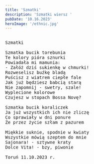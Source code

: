 ```yaml
---
title: 'Szmatki'
description: 'Szmatki wiersz '
pubDate: '10.16.2023'
heroImage: '/ethnic.jpg'
---
```

<pre>
  
Szmatki

Szmatka bucik torebunia
Te kolory pióra sznurki
Powiadała mi mamunia:
- Załóż dziś sukienkę w chmurki!
Rozweselisz buźkę bladą 
Puścisz z wiatrem ciepłe fale
Jak już będziesz babcią starą 
Nie zapomnij - swetry, szale!
Wyplecione kolorowe 
Czujesz w stopach Bossa Novę?

Szmatka bucik koraliczek
Ja już wszystkich ich nie zliczę
Co sprawiały w dni ponure
Że przez życie szłam z pazurem

Miękkie suknie, spodnie w kwiaty 
Wszystkie mówią szeptem do mnie
Sajonara! - sztywne kraty
Dolce Vita! - bzy, piwonie

Toruń 11.10.2023 r.
  
</pre>

